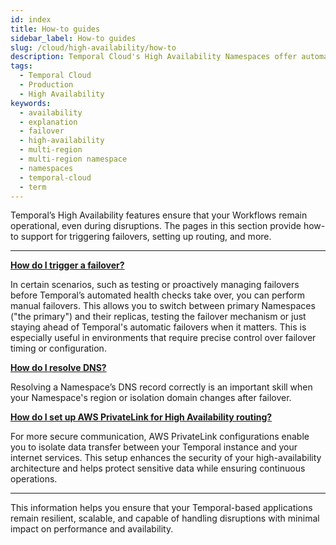 ```yaml
---
id: index
title: How-to guides
sidebar_label: How-to guides
slug: /cloud/high-availability/how-to
description: Temporal Cloud's High Availability Namespaces offer automated failover, synchronized data replication, and high availability for workloads requiring disaster-tolerant deployment and 99.99% uptime.
tags:
  - Temporal Cloud
  - Production
  - High Availability
keywords:
  - availability
  - explanation
  - failover
  - high-availability
  - multi-region
  - multi-region namespace
  - namespaces
  - temporal-cloud
  - term
---
```



Temporal’s High Availability features ensure that your Workflows remain operational, even during disruptions.
The pages in this section provide how-to support for triggering failovers, setting up routing, and more.

---

[**How do I trigger a failover?**](/cloud/high-availability/failovers)

In certain scenarios, such as testing or proactively managing failovers before Temporal’s automated health checks take over, you can perform manual failovers.
This allows you to switch between primary Namespaces ("the primary") and their replicas, testing the failover mechanism or just staying ahead of Temporal's automatic failovers when it matters.
This is especially useful in environments that require precise control over failover timing or configuration.

[**How do I resolve DNS?**](/cloud/high-availability/secure-routing)

Resolving a Namespace’s DNS record correctly is an important skill when your Namespace's region or isolation domain changes after failover.

[**How do I set up AWS PrivateLink for High Availability routing?**](/cloud/high-availability/private-link)

For more secure communication, AWS PrivateLink configurations enable you to isolate data transfer between your Temporal instance and your internet services.
This setup enhances the security of your high-availability architecture and helps protect sensitive data while ensuring continuous operations.

---

This information helps you ensure that your Temporal-based applications remain resilient, scalable, and capable of handling disruptions with minimal impact on performance and availability.
